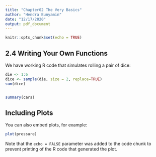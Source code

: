 ```yaml
---
title: "Chapter02 The Very Basics"
author: "Hendra Bunyamin"
date: "12/17/2020"
output: pdf_document
---
```


```r
knitr::opts_chunk$set(echo = TRUE)
```

## 2.4 Writing Your Own Functions

We have working R code that simulates rolling a pair of dice:

```r
die <- 1:6
dice <- sample(die, size = 2, replace=TRUE)
sum(dice)
```


```r

```

```r
summary(cars)
```

## Including Plots

You can also embed plots, for example:

```r
plot(pressure)
```

Note that the `echo = FALSE` parameter was added to the code chunk to prevent printing of the R code that generated the plot.
